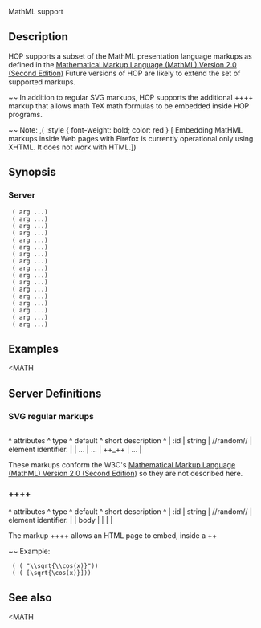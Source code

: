 <doc> MathML support

== Description ==

HOP supports a subset of the MathML presentation language markups as
defined in the
[[http://www.w3.org/TR/2003/REC-MathML2-20031021/chapter3.html|Mathematical Markup Language (MathML) Version 2.0 (Second Edition)]]
Future versions of HOP are likely to extend the set of supported
markups.

~~ In addition to regular SVG markups, HOP supports the additional
++<MATHML:TEX>++ markup that allows math TeX math formulas to be 
embedded inside HOP programs.

~~ Note: ,(<SPAN> :style { font-weight: bold; color: red } [
Embedding MatHML markups inside Web pages with Firefox is currently 
operational only using XHTML. It does not work with HTML.])

== Synopsis ==

=== Server ===

  (<MATH> arg ...)
  (<MATH:MSTYLE> arg ...)
  (<MATH:MI> arg ...)
  (<MATH:MN> arg ...)
  (<MATH:MO> arg ...)
  (<MATH:MROW> arg ...)
  (<MATH:MUNDER> arg ...)
  (<MATH:MOVER> arg ...)
  (<MATH:MUNDEROVER> arg ...)
  (<MATH:MSUP> arg ...)
  (<MATH:MSUB> arg ...)
  (<MATH:MSUBSUP> arg ...)
  (<MATH:MFRAC> arg ...)
  (<MATH:MROOT> arg ...)
  (<MATH:MSQRT> arg ...)
  (<MATH:MTEXT> arg ...)
  (<MATH:TEX> arg ...)


== Examples ==

<example><MATH</example>

== Server Definitions ==
<server>

=== SVG regular markups ===
<markup> <MATH>
<markup> <MATH:MSTYLE>
<markup> <MATH:MI>
<markup> <MATH:MN>
<markup> <MATH:MO>
<markup> <MATH:MROW>
<markup> <MATH:MUNDER>
<markup> <MATH:MOVER>
<markup> <MATH:MUNDEROVER>
<markup> <MATH:MSUP>
<markup> <MATH:MSUB>
<markup> <MATH:MSUBSUP>
<markup> <MATH:MFRAC>
<markup> <MATH:MROOT>
<markup> <MATH:MSQRT>
<markup> <MATH:MTEXT>

<arguments>
^  attributes   ^   type    ^   default    ^  short description          ^
| :id           |  string   |  //random//  | element identifier.         | 
| ...           |  ...      |   ++_++      | ...                         |
</arguments>

These markups conform the W3C's
[[http://www.w3.org/TR/2003/REC-MathML2-20031021/chapter3.html|Mathematical Markup Language (MathML) Version 2.0 (Second Edition)]]
so they are not described here.


</markup>
</markup>
</markup>
</markup>
</markup>
</markup>
</markup>
</markup>
</markup>
</markup>
</markup>
</markup>
</markup>
</markup>
</markup>
</markup>

=== ++<MATH:TEX>++ ===
<markup> <MATH:TEX>
<arguments>
^  attributes   ^   type    ^   default        ^  short description          ^
| :id           |  string   |  //random//      | element identifier.         | 
| body          |           |                  |                             |
</arguments>

The markup ++<MATH:TEX>++ allows an HTML page to embed, inside a 
++<MATH>++ markup a mathematics formula expressed using the TeX syntax.
The argument is either a string or a list of string.

~~ Example:

  (<MATH> (<MATH:TEX> "\\sqrt{\\cos(x)}"))
  (<MATH> (<MATH:TEX> [\sqrt{\cos(x)}]))


</markup>

== See also ==
<see-also><MATH</see-also>

</doc>

